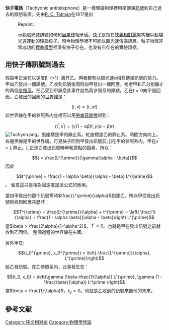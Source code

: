 {{refimprove|time=2011-09-30T10:42:58+00:00}}
'''快子電話'''（Tachyonic antitelephone）是一樣理論物理裡用來傳递[[訊號|訊號]]到自己過去的假想装置。先由[[R._C._Tolman|R. C. Tolman]]在1917提出<ref>
{{cite book
 |author=[[R._C._Tolman|R. C. Tolman]]
 |year=1917
 |chapter=Velocities greater than that of light
 |title=The theory of the Relativity of Motion
 |url=https://archive.org/details/theoryofrelativi00tolm
 |page=[https://archive.org/details/theoryofrelativi00tolm/page/54 54]
 |publisher=[[University_of_California_Press|University of California Press]]
 |oclc=13129939
}}
:Reprint: {{cite book
 |author= R. C. Tolman
 |year=2009
 |chapter=Velocities greater than that of light
 |title=The Theory of the Relativity of Motion
 |page=54
 |publisher=[[BiblioLife|BiblioLife]]
 |isbn=978-1-103-17233-7
}}</ref>示範超光速訊號如何和[[因果律|因果律]]相矛盾。[[快子|快子]]是指在[[狭義相對論|狭義相對論]]架构裡以超越光速運動的理論粒子。現今物理學裡不可能以超光速傳递訊息。粒子物理非常成功的[[標準模型|標準模型]]裡没有快子存在。也没有它存在的實驗證据。

== 用快子傳訊號到過去 ==

假設甲正坐在以速度β（<1）离开乙。两者都有以超光速α相互傳递訊號的能力。甲向乙發出一個訊號。乙收到訊號後同時向甲發出一個回應。考慮甲和乙分别靜止的两個[[參照系|參照系]]。把乙受到甲訊息此事件設為两參照系的原點。乙在<math>t=0</math>向甲發回應。乙發出的回應的[[世界綫|世界綫]]是：
:<math>(t, x) = \left(t, \alpha t \right)</math>
此世界線在甲的參照系内座標可以用[[勞侖茲變換|勞侖茲變換]]得到：
:<math>(t^{\prime}, x^{\prime}) = \left( \gamma (1 - \alpha \beta)t, \gamma(\alpha - \beta)t \right)</math>
[[File:Tachyon.png|thumb]]。黑座標是甲的靜止系。紅座標是乙的靜止系。時間方向向上。右邊黑線是甲的世界綫。可見快子回到甲發出訊號前。]]在甲的參照系内，甲在<math>x^{\prime} = L^{\prime}</math>靜止。<math>L^{\prime}</math>正是乙發出訊號時甲和原點的距离，所以：
:<math>t = \frac{L^{\prime}}{\gamma(\alpha - \beta)}</math>
因此
:<math>t^{\prime} = \frac{1 - \alpha \beta}{\alpha - \beta} L^{\prime}</math>。
留意這只是相對論速度加法公式的應用。

當初甲發出的那个訊號需時<math>\frac{L^\prime}{\alpha}</math>到達乙。所以甲從發出訊號到收到回應共歷時：
:<math>T^{\prime} = \frac{L^{\prime}}{\alpha} + t^{\prime}
= \left( \frac{1}{\alpha} + \frac{1 - \alpha \beta}{\alpha - \beta}\right) L^{\prime}</math>
當<math>\beta > \frac{2\alpha}{1+\alpha^2}</math>，<math>T^{\prime} < 0</math>。也就是甲在發出訊號之前就收到乙回信。
整個過程的世界線在右圖。

另外甲在:
:<math>(t_0^{\prime}, x_0^{\prime}) = \left(-\frac{L^{\prime}}{\alpha}, L^{\prime}\right)</math>
給乙發訊號。在乙參照系内，此事發生在：
:<math>(t_0, x_0) = \left(\gamma (\beta-\frac{1}{\alpha}) L^{\prime}, \gamma (1 -\frac{\beta}{\alpha}) L^\prime \right)</math>
當<math>\beta > \frac{1}{\alpha}</math>，<math>t_0 > 0</math>。也就是乙收到的訊號來自他的未來。

==參考文献==
{{refs}}

[[Category:狭义相对论|Category:狭义相对论]]
[[Category:物理學悖論|Category:物理學悖論]]